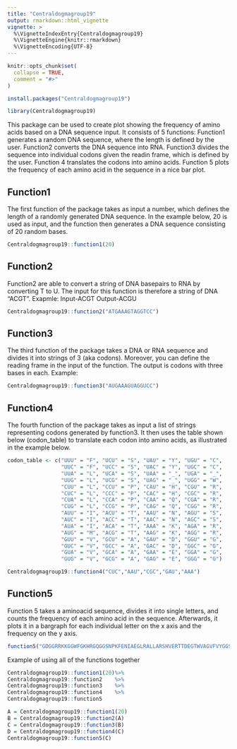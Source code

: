 ```yaml
---
title: "Centraldogmagroup19"
output: rmarkdown::html_vignette
vignette: >
  %\VignetteIndexEntry{Centraldogmagroup19}
  %\VignetteEngine{knitr::rmarkdown}
  %\VignetteEncoding{UTF-8}
---
```


```r
knitr::opts_chunk$set(
  collapse = TRUE,
  comment = "#>"
)
```

```r
install.packages("Centraldogmagroup19")
```


```r
library(Centraldogmagroup19)
```

This package can be used to create plot showing the frequency of amino acids based on a DNA sequence input. It consists of 5 functions: Function1 generates a random DNA sequence, where the length is defined by the user. Function2 converts the DNA sequence into RNA. Function3 divides the sequence into individual codons given the readin frame, which is defined by the user. Function 4 translates the codons into amino acids. Function 5 plots the frequency of each amino acid in the sequence in a nice bar plot. 

## Function1

The first function of the package takes as input a number, which defines the length of a randomly generated DNA sequence. In the example below, 20 is used as input, and the function then generates a DNA sequence consisting of 20 random bases.

```r
Centraldogmagroup19::function1(20)
```


## Function2

Function2 are able to convert a string of DNA basepairs to RNA by converting T to U. 
The input for this function is therefore a string of DNA "ACGT". 
Exapmle: Input-ACGT Output-ACGU


```r
Centraldogmagroup19::function2("ATGAAAGTAGGTCC")
```

## Function3

The third function of the package takes a DNA or RNA sequence and divides it into strings of 3 (aka codons). Moreover, you can define the reading frame in the input of the function. The output is codons with three bases in each. Example:

```r
Centraldogmagroup19::function3("AUGAAAGUAGGUCC")
```

## Function4

The fourth function of the package takes as input a list of strings representing codons generated by function3. It then uses the table shown below (codon_table) to translate each codon into amino acids, as illustrated in the example below.

```r
codon_table <- c("UUU" = "F", "UCU" = "S", "UAU" = "Y", "UGU" = "C",
                 "UUC" = "F", "UCC" = "S", "UAC" = "Y", "UGC" = "C",
                 "UUA" = "L", "UCA" = "S", "UAA" = "_", "UGA" = "_",
                 "UUG" = "L", "UCG" = "S", "UAG" = "_", "UGG" = "W",
                 "CUU" = "L", "CCU" = "P", "CAU" = "H", "CGU" = "R",
                 "CUC" = "L", "CCC" = "P", "CAC" = "H", "CGC" = "R",
                 "CUA" = "L", "CCA" = "P", "CAA" = "Q", "CGA" = "R",
                 "CUG" = "L", "CCG" = "P", "CAG" = "Q", "CGG" = "R",
                 "AUU" = "I", "ACU" = "T", "AAU" = "N", "AGU" = "S",
                 "AUC" = "I", "ACC" = "T", "AAC" = "N", "AGC" = "S",
                 "AUA" = "I", "ACA" = "T", "AAA" = "K", "AGA" = "R",
                 "AUG" = "M", "ACG" = "T", "AAG" = "K", "AGG" = "R",
                 "GUU" = "V", "GCU" = "A", "GAU" = "D", "GGU" = "G",
                 "GUC" = "V", "GCC" = "A", "GAC" = "D", "GGC" = "G",
                 "GUA" = "V", "GCA" = "A", "GAA" = "E", "GGA" = "G",
                 "GUG" = "V", "GCG" = "A", "GAG" = "E", "GGG" = "G")
```

```r
Centraldogmagroup19::function4("CUC","AAU","CGC","GAU","AAA")
```

## Function5

Function 5 takes a aminoacid sequence, divides it into single letters, and counts the frequency of each amino acid in the sequence. Afterwards, it plots it in a bargraph for each individual letter on the x axis and the frequency on the y axis. 

```r
function5("GDGGRRKKGGWFGKHRGQGGSNPKFENIAEGLRALLARSHVERTTDEGTWVAGVFVYGGSKTSLYNLRRGTALA")
```

Example of using all of the functions together

```r
Centraldogmagroup19::function1(20)%>%
Centraldogmagroup19::function2    %>%
Centraldogmagroup19::function3    %>%
Centraldogmagroup19::function4    %>%
Centraldogmagroup19::function5

A = Centraldogmagroup19::function1(20) 
B = Centraldogmagroup19::function2(A)
C = Centraldogmagroup19::function3(B)
D = Centraldogmagroup19::function4(C)
Centraldogmagroup19::function5(C)
```

 
 

